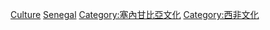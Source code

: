 {{Commons category|Culture of Senegal}}

[[Category:塞内加尔|Culture]]
[[Category:非洲各國文化|Senegal]]
[[Category:塞內甘比亞文化|Category:塞內甘比亞文化]]
[[Category:西非文化|Category:西非文化]]